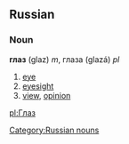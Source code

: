 ==Russian==
===Noun===
'''глаз''' (glaz) ''m'', глаза (glazá) ''pl''

# [[eye]]
# [[eyesight]]
# [[view]], [[opinion]]

[[pl:Глаз]]
[[Category:Russian nouns]]